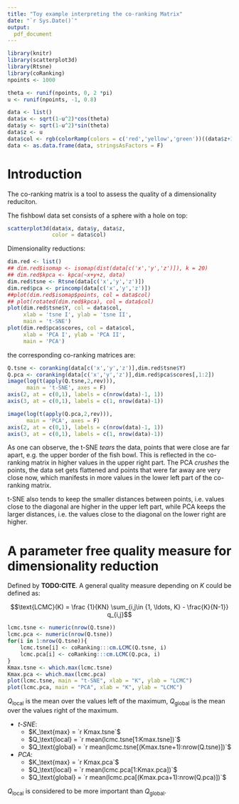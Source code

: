```yaml
---
title: "Toy example interpreting the co-ranking Matrix"
date: "`r Sys.Date()`"
output: 
  pdf_document
---
```


```r
library(knitr)
library(scatterplot3d)
library(Rtsne)
library(coRanking)
npoints <- 1000

theta <- runif(npoints, 0, 2 *pi)
u <- runif(npoints, -1, 0.8)

data <- list()
data$x <- sqrt(1-u^2)*cos(theta)
data$y <- sqrt(1-u^2)*sin(theta)
data$z <- u
data$col <- rgb(colorRamp(colors = c('red','yellow','green'))((data$z+1)/2),maxColorValue = 255)
data <- as.data.frame(data, stringsAsFactors = F)
```

# Introduction
 
The co-ranking matrix is a tool to assess the quality of a dimensionality reduciton.

The fishbowl data set consists of a sphere with a hole on top:
```r
scatterplot3d(data$x, data$y, data$z,
              color = data$col)
 ```
 
Dimensionality reductions:
```r
dim.red <- list()
## dim.red$isomap <- isomap(dist(data[c('x','y','z')]), k = 20)
## dim.red$kpca <- kpca(~x+y+z, data)
dim.red$tsne <- Rtsne(data[c('x','y','z')])
dim.red$pca <- princomp(data[c('x','y','z')])
##plot(dim.red$isomap$points, col = data$col)
## plot(rotated(dim.red$kpca), col = data$col)
plot(dim.red$tsne$Y, col = data$col,
     xlab = 'tsne I', ylab = 'tsne II',
     main = 't-SNE')
plot(dim.red$pca$scores, col = data$col,
     xlab = 'PCA I', ylab = 'PCA II',
     main = 'PCA')
```

the corresponding co-ranking matrices are:

```r
Q.tsne <- coranking(data[c('x','y','z')],dim.red$tsne$Y)
Q.pca <- coranking(data[c('x','y','z')],dim.red$pca$scores[,1:2])
image(log(t(apply(Q.tsne,2,rev))),
      main = 't-SNE', axes = F)
axis(2, at = c(0,1), labels = c(nrow(data)-1, 1))
axis(3, at = c(0,1), labels = c(1, nrow(data)-1))

image(log(t(apply(Q.pca,2,rev))),
      main = 'PCA', axes = F)
axis(2, at = c(0,1), labels = c(nrow(data)-1, 1))
axis(3, at = c(0,1), labels = c(1, nrow(data)-1))
```	

As one can observe, the t-SNE *tears* the data, points that were
close are far apart, e.g. the upper border of the fish bowl. This is
reflected in the co-ranking matrix in higher values in the upper right
part.
The PCA *crushes* the points, the data set gets flattened and points
that were far away are very close now, which manifests in more values
in the lower left part of the co-ranking matrix.

t-SNE also tends to keep the smaller distances between points,
i.e. values close to the diagonal are higher in the upper left part, while
PCA keeps the larger distances, i.e. the values close to the diagonal
on the lower right are higher.
	
# A parameter free quality measure for dimensionality reduction
Defined by **TODO:CITE**. A general quality measure depending on $K$
could be defined as:

$$\text{LCMC}(K) = \frac {1}{KN} \sum_{i,j\in {1, \ldots, K} - \frac{K}{N-1}}
q_{i,j}$$

```r
lcmc.tsne <- numeric(nrow(Q.tsne))
lcmc.pca <- numeric(nrow(Q.tsne))
for(i in 1:nrow(Q.tsne)){
    lcmc.tsne[i] <- coRanking:::cm.LCMC(Q.tsne, i)
    lcmc.pca[i] <- coRanking:::cm.LCMC(Q.pca, i)
}
Kmax.tsne <- which.max(lcmc.tsne)
Kmax.pca <- which.max(lcmc.pca)
plot(lcmc.tsne, main = "t-SNE", xlab = "K", ylab = "LCMC")
plot(lcmc.pca, main = "PCA", xlab = "K", ylab = "LCMC")
```

$Q_\text{local}$ is the mean over the values left of the maximum,
$Q_\text{global}$ is the mean over the values right of the maximum.

* *t-SNE*: 
	+ $K_\text{max}    = `r Kmax.tsne`$
	+ $Q_\text{local}  = `r mean(lcmc.tsne[1:Kmax.tsne])`$
	+ $Q_\text{global} = `r mean(lcmc.tsne[(Kmax.tsne+1):nrow(Q.tsne)])`$
* *PCA*: 
	+ $K_\text{max}    = `r Kmax.pca`$
	+ $Q_\text{local}  = `r mean(lcmc.pca[1:Kmax.pca])`$
	+ $Q_\text{global} = `r mean(lcmc.pca[(Kmax.pca+1):nrow(Q.pca)])`$
	
$Q_\text{local}$ is considered to be more important than $Q_\text{global}$.


 
 
 
 
 
 
 
 
